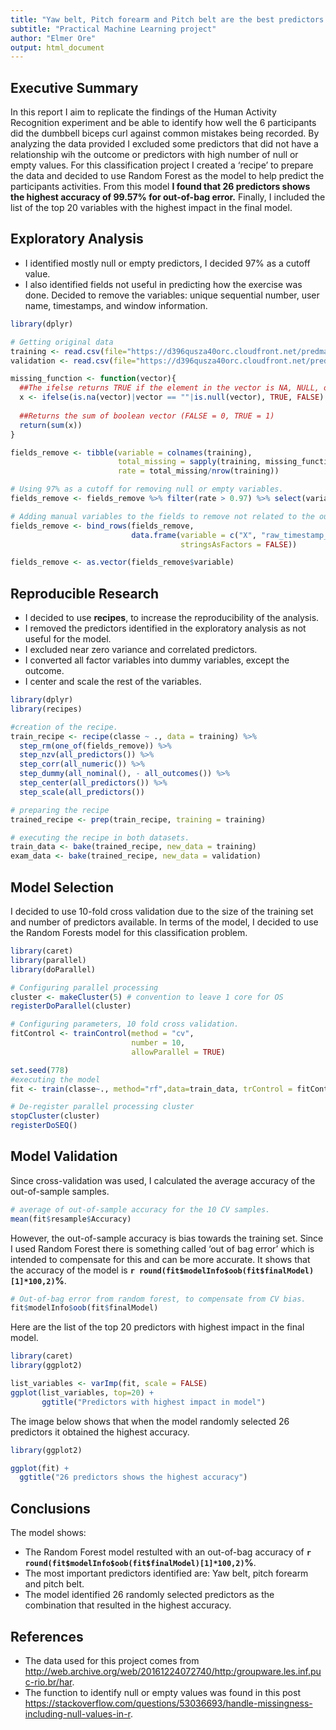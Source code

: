 ```yaml
---
title: "Yaw belt, Pitch forearm and Pitch belt are the best predictors of the quality of a dumbbell biceps curl."
subtitle: "Practical Machine Learning project"
author: "Elmer Ore"
output: html_document
---
```


## Executive Summary

In this report I aim to replicate the findings of the Human Activity Recognition experiment and be able to identify how well the 6 participants did the dumbbell biceps curl against common mistakes being recorded.  By analyzing the data provided I excluded some predictors that did not have a relationship wih the outcome or predictors with high number of null or empty values.  For this classification project I created a 'recipe' to prepare the data and decided to use Random Forest as the model to help predict the participants activities.  From this model **I found that 26 predictors shows the highest accuracy of 99.57% for out-of-bag error.**  Finally, I included the list of the top 20 variables with the highest impact in the final model.

## Exploratory Analysis

- I identified mostly null or empty predictors, I decided 97% as a cutoff value.
- I also identified fields not useful in predicting how the exercise was done.  Decided to remove the variables: unique sequential number, user name, timestamps, and window information.

```r
library(dplyr)

# Getting original data
training <- read.csv(file="https://d396qusza40orc.cloudfront.net/predmachlearn/pml-training.csv")
validation <- read.csv(file="https://d396qusza40orc.cloudfront.net/predmachlearn/pml-testing.csv")

missing_function <- function(vector){
  ##The ifelse returns TRUE if the element in the vector is NA, NULL, or ""
  x <- ifelse(is.na(vector)|vector == ""|is.null(vector), TRUE, FALSE)
  
  ##Returns the sum of boolean vector (FALSE = 0, TRUE = 1)
  return(sum(x))
}

fields_remove <- tibble(variable = colnames(training),
                        total_missing = sapply(training, missing_function),
                        rate = total_missing/nrow(training))

# Using 97% as a cutoff for removing null or empty variables.
fields_remove <- fields_remove %>% filter(rate > 0.97) %>% select(variable)

# Adding manual variables to the fields to remove not related to the outcome.
fields_remove <- bind_rows(fields_remove, 
                           data.frame(variable = c("X", "raw_timestamp_part_1", "raw_timestamp_part_2", "cvtd_timestamp", "new_window", "num_window"), 
                                      stringsAsFactors = FALSE))

fields_remove <- as.vector(fields_remove$variable)

```

## Reproducible Research

- I decided to use **recipes**, to increase the reproducibility of the analysis.
- I removed the predictors identified in the exploratory analysis as not useful for the model.
- I excluded near zero variance and correlated predictors.
- I converted all factor variables into dummy variables, except the outcome.
- I center and scale the rest of the variables.
\newline

```r
library(dplyr)
library(recipes)

#creation of the recipe.
train_recipe <- recipe(classe ~ ., data = training) %>%
  step_rm(one_of(fields_remove)) %>%
  step_nzv(all_predictors()) %>%
  step_corr(all_numeric()) %>%
  step_dummy(all_nominal(), - all_outcomes()) %>%
  step_center(all_predictors()) %>%
  step_scale(all_predictors()) 

# preparing the recipe
trained_recipe <- prep(train_recipe, training = training)

# executing the recipe in both datasets.
train_data <- bake(trained_recipe, new_data = training)
exam_data <- bake(trained_recipe, new_data = validation)

```

## Model Selection

I decided to use 10-fold cross validation due to the size of the training set and number of predictors available. 
In terms of the model, I decided to use the Random Forests model for this classification problem.  

```r
library(caret)
library(parallel)
library(doParallel)

# Configuring parallel processing
cluster <- makeCluster(5) # convention to leave 1 core for OS
registerDoParallel(cluster)

# Configuring parameters, 10 fold cross validation.
fitControl <- trainControl(method = "cv",
                           number = 10,
                           allowParallel = TRUE)

set.seed(778)
#executing the model
fit <- train(classe~., method="rf",data=train_data, trControl = fitControl)

# De-register parallel processing cluster
stopCluster(cluster)
registerDoSEQ()

```

## Model Validation

Since cross-validation was used, I calculated the average accuracy of the out-of-sample samples. 

```r
# average of out-of-sample accuracy for the 10 CV samples.
mean(fit$resample$Accuracy)
```

However, the out-of-sample accuracy is bias towards the training set.  Since I used Random Forest there is something called 'out of bag error' which is intended to compensate for this and can be more accurate.  It shows that the accuracy of the model is **`r round(fit$modelInfo$oob(fit$finalModel)[1]*100,2)`%**.

```r
# Out-of-bag error from random forest, to compensate from CV bias.
fit$modelInfo$oob(fit$finalModel)
```

Here are the list of the top 20 predictors with highest impact in the final model.

```r
library(caret)
library(ggplot2)

list_variables <- varImp(fit, scale = FALSE)
ggplot(list_variables, top=20) + 
       ggtitle("Predictors with highest impact in model")
```

The image below shows that when the model randomly selected 26 predictors it obtained the highest accuracy.

```r
library(ggplot2)

ggplot(fit) +
  ggtitle("26 predictors shows the highest accuracy")
```

## Conclusions

The model shows:

- The Random Forest model restulted with an out-of-bag accuracy of **`r round(fit$modelInfo$oob(fit$finalModel)[1]*100,2)`%**.
- The most important predictors identified are: Yaw belt, pitch forearm and pitch belt.
- The model identified 26 randomly selected predictors as the combination that resulted in the highest accuracy.

## References

- The data used for this project comes from <http://web.archive.org/web/20161224072740/http:/groupware.les.inf.puc-rio.br/har>.
- The function to identify null or empty values was found in this post <https://stackoverflow.com/questions/53036693/handle-missingness-including-null-values-in-r>.